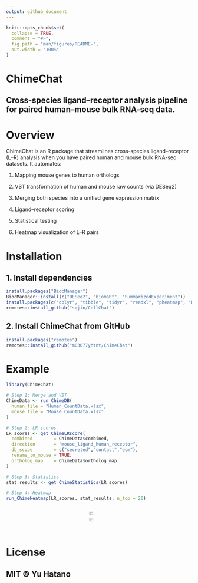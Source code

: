 ```yaml
---
output: github_document
---
```


<!-- README.md is generated from README.Rmd. Please edit that file -->

```r
knitr::opts_chunk$set(
  collapse = TRUE,
  comment = "#>",
  fig.path = "man/figures/README-",
  out.width = "100%"
)
```



# ChimeChat

## Cross-species ligand–receptor analysis pipeline for paired human–mouse bulk RNA-seq data.


# Overview
ChimeChat is an R package that streamlines cross-species ligand–receptor (L–R) analysis when you have paired human and mouse bulk RNA-seq datasets.
It automates:

1. Mapping mouse genes to human orthologs

2. VST transformation of human and mouse raw counts (via DESeq2)

3. Merging both species into a unified gene expression matrix

4. Ligand–receptor scoring

5. Statistical testing

6. Heatmap visualization of L–R pairs


# Installation

## 1. Install dependencies

```r
install.packages("BiocManager")
BiocManager::install(c("DESeq2", "biomaRt", "SummarizedExperiment"))
install.packages(c("dplyr", "tibble", "tidyr", "readxl", "pheatmap", "RColorBrewer"))
remotes::install_github("sqjin/CellChat")
```

## 2. Install ChimeChat from GitHub

```r
install.packages("remotes")
remotes::install_github("m03077yhtnt/ChimeChat")
```

# Example
```r
library(ChimeChat)

# Step 1: Merge and VST
ChimeData <- run_ChimeDB(
  human_file = "Human_CountData.xlsx",
  mouse_file = "Mouse_CountData.xlsx"
)

# Step 2: LR scores
LR_scores <- get_ChimeLRscore(
  combined        = ChimeData$combined,
  direction       = "mouse_ligand_human_receptor",
  db_scope        = c("secreted","contact","ecm"),
  rename_to_mouse = TRUE,
  ortholog_map    = ChimeData$ortholog_map
)

# Step 3: Statistics
stat_results <- get_ChimeStatistics(LR_scores)

# Step 4: Heatmap
run_ChimeHeatmap(LR_scores, stat_results, n_top = 20)
```

<div style="display: flex; justify-content: center;">
  <img src="man/figures/workflow.png" width="45%" style="margin-right: 10px;" />
  <img src="man/figures/workflow2.png" width="45%" />
</div>


# License

## MIT © Yu Hatano
